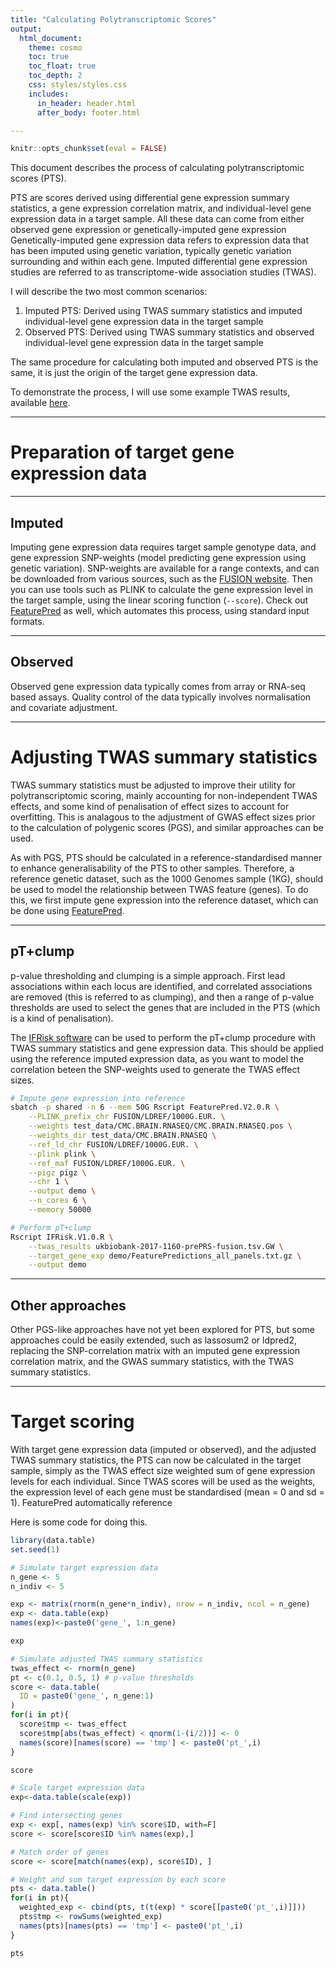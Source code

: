 ```yaml
---
title: "Calculating Polytranscriptomic Scores"
output: 
  html_document:
    theme: cosmo
    toc: true
    toc_float: true
    toc_depth: 2
    css: styles/styles.css
    includes:
      in_header: header.html
      after_body: footer.html

---
```


```r
knitr::opts_chunk$set(eval = FALSE)
```

This document describes the process of calculating polytranscriptomic scores (PTS).

PTS are scores derived using differential gene expression summary statistics, a gene expression correlation matrix, and individual-level gene expression data in a target sample. All these data can come from either observed gene expression or genetically-imputed gene expression Genetically-imputed gene expression data refers to expression data that has been imputed using genetic variation, typically genetic variation surrounding and within each gene. Imputed differential gene expression studies are referred to as transcriptome-wide association studies (TWAS).

I will describe the two most common scenarios:

1. Imputed PTS: Derived using TWAS summary statistics and imputed individual-level gene expression data in the target sample
2. Observed PTS: Derived using TWAS summary statistics and observed individual-level gene expression data in the target sample

The same procedure for calculating both imputed and observed PTS is the same, it is just the origin of the target gene expression data.

To demonstrate the process, I will use some example TWAS results, available [here](https://github.com/opain/Inferred-functional-risk-scoring/blob/master/ukbiobank-2017-1160-prePRS-fusion.tsv.GW).

***

# Preparation of target gene expression data

***

## Imputed

Imputing gene expression data requires target sample genotype data, and gene expression SNP-weights (model predicting gene expression using genetic variation). SNP-weights are available for a range contexts, and can be downloaded from various sources, such as the [FUSION website](http://gusevlab.org/projects/fusion/). Then you can use tools such as PLINK to calculate the gene expression level in the target sample, using the linear scoring function (`--score`). Check out [FeaturePred](https://github.com/opain/Predicting-TWAS-features) as well, which automates this process, using standard input formats.

***

## Observed

Observed gene expression data typically comes from array or RNA-seq based assays. Quality control of the data typically involves normalisation and covariate adjustment.

***

# Adjusting TWAS summary statistics

TWAS summary statistics must be adjusted to improve their utility for polytranscriptomic scoring, mainly accounting for non-independent TWAS effects, and some kind of penalisation of effect sizes to account for overfitting. This is analagous to the adjustment of GWAS effect sizes prior to the calculation of polygenic scores (PGS), and similar approaches can be used. 

As with PGS, PTS should be calculated in a reference-standardised manner to enhance generalisability of the PTS to other samples. Therefore, a reference genetic dataset, such as the 1000 Genomes sample (1KG), should be used to model the relationship between TWAS feature (genes). To do this, we first impute gene expression into the reference dataset, which can be done using [FeaturePred](https://github.com/opain/Predicting-TWAS-features).

***

## pT+clump

p-value thresholding and clumping is a simple approach. First lead associations within each locus are identified, and correlated associations are removed (this is referred to as clumping), and then a range of p-value thresholds are used to select the genes that are included in the PTS (which is a kind of penalisation).

The [IFRisk software](https://github.com/opain/Inferred-functional-risk-scoring) can be used to perform the pT+clump procedure with TWAS summary statistics and gene expression data. This should be applied using the reference imputed expression data, as you want to model the correlation beteen the SNP-weights used to generate the TWAS effect sizes.

```bash
# Impute gene expression into reference
sbatch -p shared -n 6 --mem 50G Rscript FeaturePred.V2.0.R \
	--PLINK_prefix_chr FUSION/LDREF/1000G.EUR. \
	--weights test_data/CMC.BRAIN.RNASEQ/CMC.BRAIN.RNASEQ.pos \
	--weights_dir test_data/CMC.BRAIN.RNASEQ \
	--ref_ld_chr FUSION/LDREF/1000G.EUR. \
	--plink plink \
	--ref_maf FUSION/LDREF/1000G.EUR. \
	--pigz pigz \
	--chr 1 \
	--output demo \
	--n_cores 6 \
	--memory 50000

# Perform pT+clump
Rscript IFRisk.V1.0.R \
	--twas_results ukbiobank-2017-1160-prePRS-fusion.tsv.GW \
	--target_gene_exp demo/FeaturePredictions_all_panels.txt.gz \
	--output demo

```

***

## Other approaches

Other PGS-like approaches have not yet been explored for PTS, but some approaches could be easily extended, such as lassosum2 or ldpred2, replacing the SNP-correlation matrix with an imputed gene expression correlation matrix, and the GWAS summary statistics, with the TWAS summary statistics.

***

# Target scoring

With target gene expression data (imputed or observed), and the adjusted TWAS summary statistics, the PTS can now be calculated in the target sample, simply as the TWAS effect size weighted sum of gene expression levels for each individual. Since TWAS scores will be used as the weights, the expression level of each gene must be standardised (mean = 0 and sd = 1). FeaturePred automatically reference  

Here is some code for doing this.

```r
library(data.table)
set.seed(1)

# Simulate target expression data
n_gene <- 5
n_indiv <- 5

exp <- matrix(rnorm(n_gene*n_indiv), nrow = n_indiv, ncol = n_gene)
exp <- data.table(exp)
names(exp)<-paste0('gene_', 1:n_gene)

exp

# Simulate adjusted TWAS summary statistics
twas_effect <- rnorm(n_gene)
pt <- c(0.1, 0.5, 1) # p-value thresholds
score <- data.table(
  ID = paste0('gene_', n_gene:1)
)
for(i in pt){
  score$tmp <- twas_effect
  score$tmp[abs(twas_effect) < qnorm(1-(i/2))] <- 0
  names(score)[names(score) == 'tmp'] <- paste0('pt_',i)
}

score

# Scale target expression data
exp<-data.table(scale(exp))

# Find intersecting genes
exp <- exp[, names(exp) %in% score$ID, with=F]
score <- score[score$ID %in% names(exp),]

# Match order of genes
score <- score[match(names(exp), score$ID), ]

# Weight and sum target expression by each score
pts <- data.table()
for(i in pt){
  weighted_exp <- cbind(pts, t(t(exp) * score[[paste0('pt_',i)]]))
  pts$tmp <- rowSums(weighted_exp)
  names(pts)[names(pts) == 'tmp'] <- paste0('pt_',i)
}

pts

```


